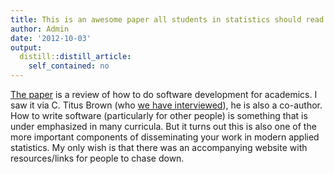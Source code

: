 ```yaml
---
title: This is an awesome paper all students in statistics should read
author: Admin
date: '2012-10-03'
output:
  distill::distill_article:
    self_contained: no
---
```


<a href="http://arxiv.org/abs/1210.0530" target="_blank">The paper</a> is a review of how to do software development for academics. I saw it via C. Titus Brown (who <a href="http://simplystatistics.org/post/29620679415/interview-with-c-titus-brown-computational-biologist" target="_blank">we have interviewed</a>), he is also a co-author. How to write software (particularly for other people) is something that is under emphasized in many curricula. But it turns out this is also one of the more important components of disseminating your work in modern applied statistics. My only wish is that there was an accompanying website with resources/links for people to chase down. 

